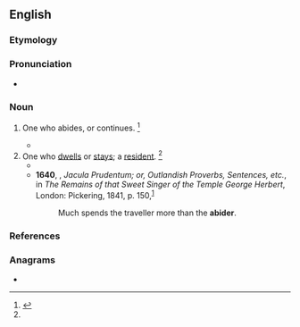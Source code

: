 ==English==

===Etymology===
{{suffix|abide|er|id2=agent noun|lang=en}}

===Pronunciation===
* {{a|US}} {{IPA|/əˈbɑɪ.dɚ/|lang=en}}

===Noun===
{{en-noun}}

# {{lb|en|obsolete}} One who abides, or continues. {{defdate|First attested around 1350 to 1470.}}<ref name=SOED>{{R:SOED5|page=4}}</ref>
#* {{quote-book|year=''c.'' 1583|title=An Apologie for Poetrie|page=1|author={{w|Philip Sidney}}|coauthors=Evelyn Shirley Shuckburgh|year_published=1891|passage=Hee sayde, they were the Maisters of warre, and ornaments of peace : speedy goers, and strong '''abiders''' : triumphers both in Camps and Courts.}}
# One who [[dwell]]s or [[stay]]s; a [[resident]]. {{defdate|First attested around 1350 to 1470.}}<ref name=SOED/>
#* {{quote-book|year=''c.'' 1610|title=An atlas of Tudor England and Wales: 40 plates from John Speed's pocket atlas|page=27|author={{w|John Speed}}|coauthors=Eva Germaine Rimington Taylor|year_published=1951|passage=But although it had everything 'to content the purse, the heart, the eye', there was a local proverb saying: 'What is best for the '''Abider''' is worst for the [Traveler]}}
#* '''1640''', {{w|George Herbert}}, ''Jacula Prudentum; or, Outlandish Proverbs, Sentences, etc.'', in ''The Remains of that Sweet Singer of the Temple George Herbert'', London: Pickering, 1841, p. 150,<sup>[https://archive.org/details/remainsofthats00her]</sup>
#*: Much spends the traveller more than the '''abider'''.

===References===
<references/>

===Anagrams===
* {{anagrams|en|Beaird|abreid|airbed|bardie}}